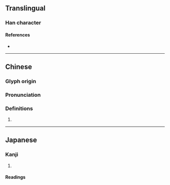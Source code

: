 {{character info/new}}
==Translingual==

===Han character===
{{Han char|rn=46|rad=山|as=07|sn=10|four=23727|canj=UIJB|ids=⿰山甫}}

====References====
* {{Han ref|kx=0311.210|dkj=08083|dj=0611.220|hdz=10772.240|uh=5CEC|ud=23788|bh=D16C|bd=53612}}

----

==Chinese==
{{zh-forms}}

===Glyph origin===
{{Han etym}}

===Pronunciation===
{{zh-pron
|m=bū
|c=bou1
|mc=y
|oc=y
|cat=
}}

===Definitions===
{{zh-hanzi}}

# {{zh-only|峬峭|(of [[bearing]] or [[writing]]) [[graceful]]; [[fine]]}}

----

==Japanese==

===Kanji===
{{ja-kanji|grade=|rs=山07}}

# {{rfdef|ja|sort=山07}}

====Readings====
{{ja-readings
|goon=ふ
|kanon=ほ
}}